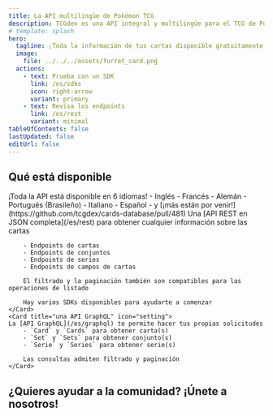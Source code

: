 ```yaml
---
title: La API multilingüe de Pokémon TCG
description: TCGdex es una API integral y multilingüe para el TCG de Pokémon (juego de cartas coleccionables), que ofrece información detallada sobre conjuntos de cartas, cartas individuales e información relacionada. Todo está disponible en 6 idiomas.
# template: splash
hero:
  tagline: ¡Toda la información de tus cartas disponible gratuitamente y de código abierto!
  image:
    file: ../../../assets/furret_card.png
  actions:
    - text: Prueba con un SDK
      link: /es/sdks
      icon: right-arrow
      variant: primary
    - text: Revisa los endpoints
      link: /es/rest
      variant: minimal
tableOfContents: false
lastUpdated: false
editUrl: false
---
```



## Qué está disponible

<CardGrid stagger>
	<Card title="6 idiomas y contando" icon="heart">
	¡Toda la API está disponible en 6 idiomas!
	- Inglés
	- Francés
	- Alemán
	- Portugués (Brasileño)
	- Italiano
	- Español
	- y [¡más están por venir!](https://github.com/tcgdex/cards-database/pull/481)
	</Card>
	<Card title="una API REST en JSON" icon="add-document">
		Una [API REST en JSON completa](/es/rest) para obtener cualquier información sobre las cartas

		- Endpoints de cartas
		- Endpoints de conjuntos
		- Endpoints de series
		- Endpoints de campos de cartas

		El filtrado y la paginación también son compatibles para las operaciones de listado

		Hay varios SDKs disponibles para ayudarte a comenzar
	</Card>
	<Card title="una API GraphQL" icon="setting">
	La [API GraphQL](/es/graphql) te permite hacer tus propias solicitudes
		- `Card` y `Cards` para obtener carta(s)
		- `Set` y `Sets` para obtener conjunto(s)
		- `Serie` y `Series` para obtener serie(s)

		Las consultas admiten filtrado y paginación
	</Card>
</CardGrid>

## ¿Quieres ayudar a la comunidad? ¡Únete a nosotros!

<CardGrid>
	<LinkCard href="https://discord.gg/NehYTAhsZE" title="Únete a nuestro Discord" description="Discord es nuestra principal forma de comunicación entre los miembros de la comunidad" />
	<LinkCard href="https://github.com/tcgdex/cards-database" title="¡Dale una estrella al repositorio!" description="Ayuda a nuestro repositorio a alcanzar la luna dándole una estrella en Github" />
	<LinkCard href="https://github.com/tcgdex/cards-database" title="Contribuir" description="Contribuir te ayudará a ti y a otros miembros de la comunidad" />
	<LinkCard href="https://github.com/sponsors/tcgdex" title="Patrocina el proyecto" description="La API es costosa de ejecutar, además obtendrás algo a cambio de tu inversión :D" />
</CardGrid>
